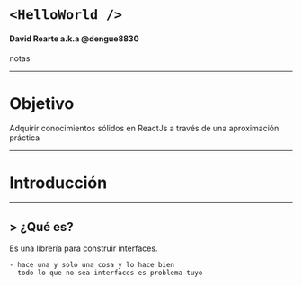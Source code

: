 
<!--
 Fuentes para marcado
https://github.com/adam-p/markdown-here/wiki/Markdown-Cheatsheet
https://github.com/jxnblk/mdx-deck
 -->
<Head>
  <title>Taller ReactJS FLISoL 2019</title>
</Head>

# `<HelloWorld />`

#### David Rearte a.k.a @dengue8830

<Notes>
notas
</Notes>

---

# Objetivo
Adquirir conocimientos sólidos en ReactJs a través de una aproximación práctica

---

# Introducción

---

## > ¿Qué es?
Es una librería para construir interfaces.

```notes
- hace una y solo una cosa y lo hace bien
- todo lo que no sea interfaces es problema tuyo
